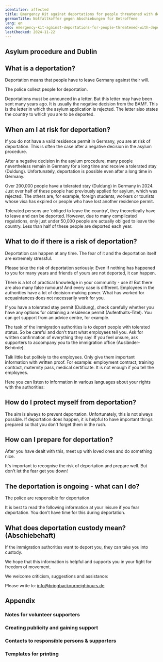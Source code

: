 ```yaml
---
identifier: affected
title: Emergency Kit against deportations for people threatened with deportation
germanTitle: Notfallkoffer gegen Abschiebungen für Betroffene
lang: en
seo: emergency-kit-against-deportations-for-people-threatened-with-deportation
lastChecked: 2024-11-22
---
```



<Block identifier="kit-intro" />

## Asylum procedure and Dublin

<Block identifier="kit-procedure-dublin"/>

## What is a deportation?

Deportation means that people have to leave Germany against their will.

The police collect people for deportation.

Deportations must be announced in a letter. But this letter may have been sent many years ago. It is usually the negative decision from the BAMF. This is the letter in which the asylum application is rejected. The letter also states the country to which you are to be deported.

## When am I at risk for deportation?

If you do not have a valid residence permit in Germany, you are at risk of deportation. This is often the case after a negative decision in the asylum procedure.

<BlockBox identifier="decision">
  <Block identifier="decision" collection="flyers"/>
</BlockBox>

After a negative decision in the asylum procedure, many people nevertheless remain in Germany for a long time and receive a tolerated stay (Duldung). Unfortunately, deportation is possible even after a long time in Germany.

<BlockBox identifier="prevent-deportation">
  <Block identifier="deportation-danger" />
</BlockBox>

Over 200,000 people have a tolerated stay (Duldung) in Germany in 2024. Just over half of these people had previously applied for asylum, which was rejected. The others are, for example, foreign students, workers or tourists whose visa has expired or people who have lost another residence permit.

Tolerated persons are ‘obliged to leave the country’, they theoretically have to leave and can be deported. However, due to many complicated regulations, only just under 50,000 people are actually obliged to leave the country. Less than half of these people are deported each year.

<BlockBox identifier="duldung">
  <Block identifier="duldung" collection="flyers" />
</BlockBox>

## What to do if there is a risk of deportation?

Deportation can happen at any time. The fear of it and the deportation itself are extremely stressful.

<BlockBox identifier="stress">
  <Block identifier="stress" collection="flyers" />
</BlockBox>

Please take the risk of deportation seriously: Even if nothing has happened to you for many years and friends of yours are not deported, it can happen.

There is a lot of practical knowledge in your community - use it! But there are also many false rumours! And every case is different. Employees in the authorities have a lot of decision-making power. What has worked for acquaintances does not necessarily work for you.

If you have a tolerated stay permit (Duldung), check carefully whether you have any options for obtaining a residence permit (Aufenthalts-Titel). You can get support from an advice centre, for example.

<Block identifier="get-legal-advice" />

<BlockBox identifier="residence">
  <Block identifier="residence" collection="flyers" />
</BlockBox>

The task of the immigration authorities is to deport people with tolerated status. So be careful and don't trust what employees tell you. Ask for written confirmation of everything they say! If you feel unsure, ask supporters to accompany you to the immigration office (Ausländer-Behörde).

Talk little but politely to the employees. Only give them important information with written proof. For example: employment contract, training contract, maternity pass, medical certificate. It is not enough if you tell the employees.

Here you can listen to information in various languages about your rights with the authorities:

<ExternalShortLink identifier="sfr_audio" />

## How do I protect myself from deportation?

<BlockBox identifier="prevent-deportation">
  <Block identifier="deportation-protection" />
</BlockBox>

The aim is always to prevent deportation. Unfortunately, this is not always possible. If deportation does happen, it is helpful to have important things prepared so that you don't forget them in the rush.

## How can I prepare for deportation?

<BlockBox identifier="prepare-deportation">
  <Block identifier="prepare-deportation" collection="flyers"/>
</BlockBox>

After you have dealt with this, meet up with loved ones and do something nice.

It's important to recognise the risk of deportation and prepare well. But don't let the fear get you down!

## The deportation is ongoing - what can I do?

The police are responsible for deportation

<BlockBox identifier="police">
  <Block identifier="police" collection="flyers" />
</BlockBox>

It is best to read the following information at your leisure if you fear deportation. You don't have time for this during deportation.

<BlockBox identifier="ongoing-deportation">
  <Block identifier="ongoing-deportation" collection="flyers" />
</BlockBox>

## What does deportation custody mean? (Abschiebehaft)

If the immigration authorities want to deport you, they can take you into custody.

<BlockBox identifier="detention">
  <Block identifier="detention" collection="flyers" />
</BlockBox>

We hope that this information is helpful and supports you in your fight for freedom of movement.

We welcome criticism, suggestions and assistance:

Please write to: info@bringbackourneighbours.de

## Appendix

### Notes for volunteer supporters

<Block identifier="supporters"/>

###  Creating publicity and gaining support

<Block identifier="publicity" collection="pages"/>

### Contacts to responsible persons & supporters

<Block identifier="contacts" collection="pages"/>

### Templates for printing

<Block identifier="forms" collection="pages"/>

